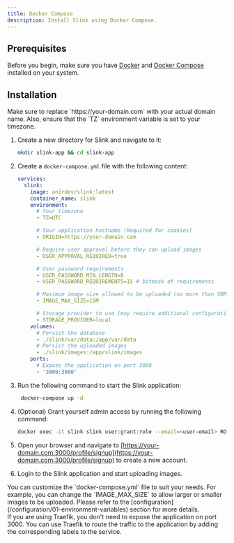 ```yaml
---
title: Docker Compose
description: Install Slink using Docker Compose.
---
```



## Prerequisites

Before you begin, make sure you have [Docker](https://www.docker.com/) and [Docker Compose](https://docs.docker.com/compose/) installed on your system.

## Installation

<Aside type="caution" title="Important">
  Make sure to replace `https://your-domain.com` with your actual domain name.
  Also, ensure that the `TZ` environment variable is set to your timezone.
</Aside>

<Steps>

1. Create a new directory for Slink and navigate to it:

   ```bash
   mkdir slink-app && cd slink-app
   ```

2. Create a `docker-compose.yml` file with the following content:

   ```yaml
   services:
     slink:
       image: anirdev/slink:latest
       container_name: slink
       environment:
         # Your timezone
         - TZ=UTC

         # Your application hostname (Required for cookies)
         - ORIGIN=https://your-domain.com

         # Require user approval before they can upload images
         - USER_APPROVAL_REQUIRED=true

         # User password requirements
         - USER_PASSWORD_MIN_LENGTH=8
         - USER_PASSWORD_REQUIREMENTS=15 # bitmask of requirements

         # Maximum image size allowed to be uploaded (no more than 50M)
         - IMAGE_MAX_SIZE=15M

         # Storage provider to use (may require additional configuration variables for different providers, see below)
         - STORAGE_PROVIDER=local
       volumes:
         # Persist the database
         - ./slink/var/data:/app/var/data
         # Persist the uploaded images
         - ./slink/images:/app/slink/images
       ports:
         # Expose the application on port 3000
         - '3000:3000'
   ```

3. Run the following command to start the Slink application:

   ```bash
    docker-compose up -d
   ```

4. (Optional) Grant yourself admin access by running the following command:

   ```bash
   docker exec -it slink slink user:grant:role --email=<user-email> ROLE_ADMIN
   ```

5. Open your browser and navigate to [https://your-domain.com:3000/profile/signup](https://your-domain.com:3000/profile/signup) to create a new account.

6. Login to the Slink application and start uploading images.

</Steps>

<Aside type="note">
  You can customize the `docker-compose.yml` file to suit your needs. For
  example, you can change the `IMAGE_MAX_SIZE` to allow larger or smaller images
  to be uploaded. Please refer to the
  [configuration](/configuration/01-environment-variables) section for more
  details.
</Aside>

<Aside type="tip">
  If you are using Traefik, you don't need to expose the application on port
  3000. You can use Traefik to route the traffic to the application by adding
  the corresponding labels to the service.
</Aside>
